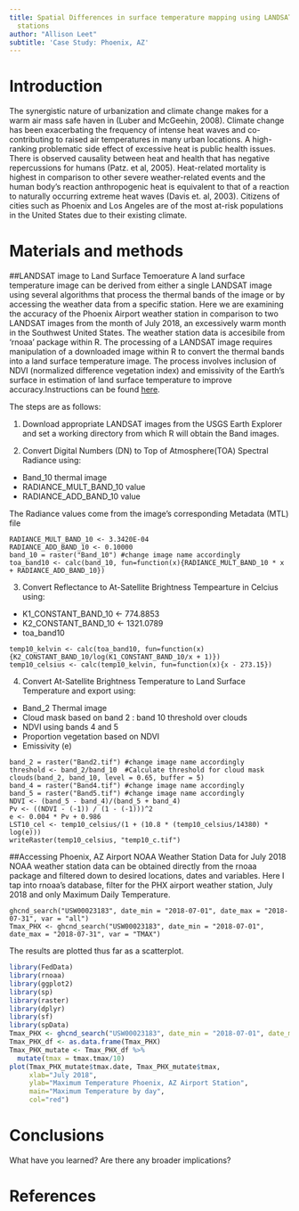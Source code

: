 ---
title: Spatial Differences in surface temperature mapping using LANDSAT vs. weather
  stations
author: "Allison Leet"
subtitle: 'Case Study: Phoenix, AZ'
---
   
# Introduction 
The synergistic nature of urbanization and climate change makes for a warm air mass safe haven in (Luber and McGeehin, 2008). Climate change has been exacerbating the frequency of intense heat waves and co-contributing to raised air temperatures in many urban locations. A high-ranking problematic side effect of excessive heat is public health issues. There is observed causality between heat and health that has negative repercussions for humans (Patz. et al, 2005). Heat-related mortality is highest in comparison to other severe weather-related events and the human body’s reaction anthropogenic heat is equivalent to that of a reaction to naturally occurring extreme heat waves (Davis et. al, 2003). Citizens of cities such as Phoenix and Los Angeles are of the most at-risk populations in the United States due to their existing climate.  


# Materials and methods 

##LANDSAT image to Land Surface Temoerature
A land surface temperature image can be derived from either a single LANDSAT image using several algorithms that process the thermal bands of the image or by accessing the weather data from a specific station. Here we are examining the accuracy of the Phoenix Airport weather station in comparison to two LANDSAT images from the month of July 2018, an excessively warm month in the Southwest United States. The weather station data is accesibile from 'rnoaa' package within R. The processing of a LANDSAT image requires manipulation of a downloaded image within R to convert the thermal bands into a land surface temperature image. The process involves inclusion of NDVI (normalized difference vegetation index) and emissivity of the Earth's surface in estimation of land surface temperature to improve accuracy.Instructions can be found [here](http://www.gis-blog.com/calculation-of-land-surface-temperature-lst-from-landsat-8-using-r/).

The steps are as follows:

1. Download appropriate LANDSAT images from the USGS Earth Explorer and set a working directory from which R will obtain the Band images.

2. Convert Digital Numbers (DN) to Top of Atmosphere(TOA) Spectral Radiance using:
  + Band_10 thermal image
  + RADIANCE_MULT_BAND_10 value
  + RADIANCE_ADD_BAND_10 value

The Radiance values come from the image's corresponding Metadata (MTL) file
```
RADIANCE_MULT_BAND_10 <- 3.3420E-04 
RADIANCE_ADD_BAND_10 <- 0.10000 
band_10 = raster("Band_10") #change image name accordingly
toa_band10 <- calc(band_10, fun=function(x){RADIANCE_MULT_BAND_10 * x + RADIANCE_ADD_BAND_10})
```
3. Convert Reflectance to At-Satellite Brightness Tempearture in Celcius using:
  + K1_CONSTANT_BAND_10 <- 774.8853
  + K2_CONSTANT_BAND_10 <- 1321.0789
  + toa_band10
  
```
temp10_kelvin <- calc(toa_band10, fun=function(x){K2_CONSTANT_BAND_10/log(K1_CONSTANT_BAND_10/x + 1)})
temp10_celsius <- calc(temp10_kelvin, fun=function(x){x - 273.15})
```

4. Convert At-Satellite Brightness Temperature to Land Surface Temperature and export using: 
  + Band_2 Thermal image
  + Cloud mask based on band 2 : band 10 threshold over clouds
  + NDVI using bands 4 and 5
  + Proportion vegetation based on NDVI
  + Emissivity (e)
  
```
band_2 = raster("Band2.tif") #change image name accordingly
threshold <- band_2/band_10  #Calculate threshold for cloud mask
clouds(band_2, band_10, level = 0.65, buffer = 5)
band_4 = raster("Band4.tif") #change image name accordingly
band_5 = raster("Band5.tif") #change image name accordingly
NDVI <- (band_5 - band_4)/(band_5 + band_4)
Pv <- ((NDVI - (-1)) / (1 - (-1)))^2
e <- 0.004 * Pv + 0.986
LST10_cel <- temp10_celsius/(1 + (10.8 * (temp10_celsius/14380) * log(e)))
writeRaster(temp10_celsius, "temp10_c.tif")
```

##Accessing Phoenix, AZ Airport NOAA Weather Station Data for July 2018 
NOAA weather station data can be obtained directly from the rnoaa package and filtered down to desired locations, dates and variables. Here I tap into rnoaa's database, filter for the PHX airport weather station, July 2018 and only Maximum Daily Temperature.

```
ghcnd_search("USW00023183", date_min = "2018-07-01", date_max = "2018-07-31", var = "all")
Tmax_PHX <- ghcnd_search("USW00023183", date_min = "2018-07-01", date_max = "2018-07-31", var = "TMAX")
```
The results are plotted thus far as a scatterplot. 
```{r, echo=FALSE}
library(FedData)
library(rnoaa)
library(ggplot2)
library(sp)
library(raster)
library(dplyr)
library(sf)
library(spData)
Tmax_PHX <- ghcnd_search("USW00023183", date_min = "2018-07-01", date_max = "2018-07-31", var = "TMAX")
Tmax_PHX_df <- as.data.frame(Tmax_PHX)
Tmax_PHX_mutate <- Tmax_PHX_df %>% 
  mutate(tmax = tmax.tmax/10)
plot(Tmax_PHX_mutate$tmax.date, Tmax_PHX_mutate$tmax,
     xlab="July 2018",
     ylab="Maximum Temperature Phoenix, AZ Airport Station",
     main="Maximum Temperature by day",
     col="red")
```
# Conclusions

What have you learned?  Are there any broader implications?

# References


